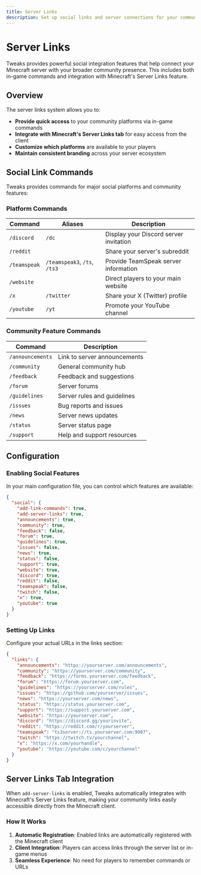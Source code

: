 ```yaml
---
title: Server Links
description: Set up social links and server connections for your community
---
```


# Server Links

Tweaks provides powerful social integration features that help connect your Minecraft server with your broader community presence. This includes both in-game commands and integration with Minecraft's Server Links feature.

## Overview

The server links system allows you to:

- **Provide quick access** to your community platforms via in-game commands
- **Integrate with Minecraft's Server Links tab** for easy access from the client
- **Customize which platforms** are available to your players
- **Maintain consistent branding** across your server ecosystem

## Social Link Commands

Tweaks provides commands for major social platforms and community features:

### Platform Commands

| Command | Aliases | Description |
|---------|---------|-------------|
| `/discord` | `/dc` | Display your Discord server invitation |
| `/reddit` | | Share your server's subreddit |
| `/teamspeak` | `/teamspeak3`, `/ts`, `/ts3` | Provide TeamSpeak server information |
| `/website` | | Direct players to your main website |
| `/x` | `/twitter` | Share your X (Twitter) profile |
| `/youtube` | `/yt` | Promote your YouTube channel |

### Community Feature Commands

| Command | Description |
|---------|-------------|
| `/announcements` | Link to server announcements |
| `/community` | General community hub |
| `/feedback` | Feedback and suggestions |
| `/forum` | Server forums |
| `/guidelines` | Server rules and guidelines |
| `/issues` | Bug reports and issues |
| `/news` | Server news updates |
| `/status` | Server status page |
| `/support` | Help and support resources |

## Configuration

### Enabling Social Features

In your main configuration file, you can control which features are available:

```json
{
  "social": {
    "add-link-commands": true,
    "add-server-links": true,
    "announcements": true,
    "community": true,
    "feedback": false,
    "forum": true,
    "guidelines": true,
    "issues": false,
    "news": true,
    "status": false,
    "support": true,
    "website": true,
    "discord": true,
    "reddit": false,
    "teamspeak": false,
    "twitch": false,
    "x": true,
    "youtube": true
  }
}
```

### Setting Up Links

Configure your actual URLs in the links section:

```json
{
  "links": {
    "announcements": "https://yourserver.com/announcements",
    "community": "https://yourserver.com/community", 
    "feedback": "https://forms.yourserver.com/feedback",
    "forum": "https://forum.yourserver.com",
    "guidelines": "https://yourserver.com/rules",
    "issues": "https://github.com/yourserver/issues",
    "news": "https://yourserver.com/news",
    "status": "https://status.yourserver.com",
    "support": "https://support.yourserver.com",
    "website": "https://yourserver.com",
    "discord": "https://discord.gg/yourinvite",
    "reddit": "https://reddit.com/r/yourserver",
    "teamspeak": "ts3server://ts.yourserver.com:9987",
    "twitch": "https://twitch.tv/yourchannel",
    "x": "https://x.com/yourhandle",
    "youtube": "https://youtube.com/c/yourchannel"
  }
}
```

## Server Links Tab Integration

When `add-server-links` is enabled, Tweaks automatically integrates with Minecraft's Server Links feature, making your community links easily accessible directly from the Minecraft client.

### How It Works

1. **Automatic Registration**: Enabled links are automatically registered with the Minecraft client
2. **Client Integration**: Players can access links through the server list or in-game menus
3. **Seamless Experience**: No need for players to remember commands or URLs